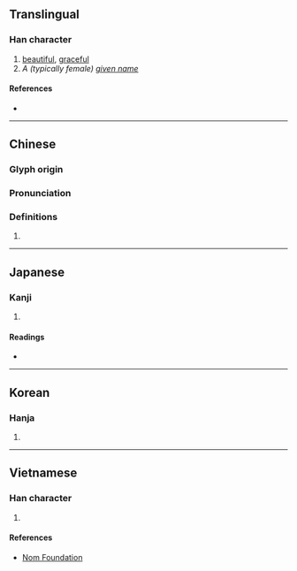 {{also|姢}}
{{character info/new}}
==Translingual==

===Han character===
{{Han char|rn=38|rad=女|as=07|sn=10|four=46427|canj=VRB|ids=⿰女肙}}

# [[beautiful]], [[graceful]]
# ''A (typically female) [[given name]]''

====References====
* {{Han ref|kx=0262.330|dkj=06321|dj=0529.300|hdz=21052.010|uh=5A1F|ud=23071|bh=AE53|bd=44627}}

----

==Chinese==
{{zh-forms}}

===Glyph origin===
{{Han etym}}

===Pronunciation===
{{zh-pron
|m=juān
|c=gyun1
|h=pfs=
|md=
|mn=
|w=
|mc=y
|oc=y
|cat=
}}

===Definitions===
{{zh-hanzi}}

# {{rfdef|lang=zh}}

----

==Japanese==

===Kanji===
{{ja-kanji|grade=|rs=女07}}

# {{defn|lang=ja|sort=女07}}

====Readings====
* {{ja-readings
|goon=えん, けん
|kanon=えん, けん
|kun=あでやか, しなやか, こびる}}

----

==Korean==

===Hanja===
{{ko-hanja|hangeul=연|rv=yeon|mr=yŏn}}

# {{defn|lang=ko|sort=女07}}

----

==Vietnamese==

===Han character===
{{vi-hantu|[[quyên]]|rs=女07}}

# {{defn|lang=vi|sort=女07}}

====References====
* [http://nomfoundation.org/common/nom_details.php?codepoint=5a1f Nom Foundation]
